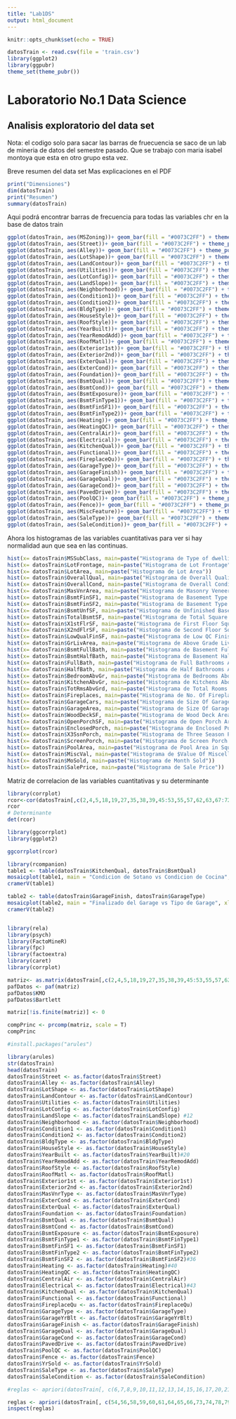 ---
title: "Lab1DS"
output: html_document
---



```{r setup, include=FALSE}
knitr::opts_chunk$set(echo = TRUE)
```
```{r, include=FALSE}
datosTrain <- read.csv(file = 'train.csv')
library(ggplot2)
library(ggpubr)
theme_set(theme_pubr())
```

# Laboratorio No.1 Data Science
## Analisis exploratorio del data set

Nota: el codigo solo para sacar las barras de fruecuencia se saco de un lab de mineria de datos del semestre pasado. Que se trabajo con maria isabel montoya que esta en otro grupo esta vez.


Breve resumen del data set
Mas explicaciones en el PDF
```{r echo=FALSE}
print("Dimensiones")
dim(datosTrain)
print("Resumen")
summary(datosTrain)

```


Aqui podrá encontrar barras de frecuencia para todas las  variables chr en la base de datos train

```{r BloqueDeFrecuencia, echo=FALSE}
ggplot(datosTrain, aes(MSZoning))+ geom_bar(fill = "#0073C2FF") + theme_pubclean()
ggplot(datosTrain, aes(Street))+ geom_bar(fill = "#0073C2FF") + theme_pubclean()
ggplot(datosTrain, aes(Alley))+ geom_bar(fill = "#0073C2FF") + theme_pubclean()
ggplot(datosTrain, aes(LotShape))+ geom_bar(fill = "#0073C2FF") + theme_pubclean()
ggplot(datosTrain, aes(LandContour))+ geom_bar(fill = "#0073C2FF") + theme_pubclean()
ggplot(datosTrain, aes(Utilities))+ geom_bar(fill = "#0073C2FF") + theme_pubclean()
ggplot(datosTrain, aes(LotConfig))+ geom_bar(fill = "#0073C2FF") + theme_pubclean()
ggplot(datosTrain, aes(LandSlope))+ geom_bar(fill = "#0073C2FF") + theme_pubclean()
ggplot(datosTrain, aes(Neighborhood))+ geom_bar(fill = "#0073C2FF") + theme_pubclean()
ggplot(datosTrain, aes(Condition1))+ geom_bar(fill = "#0073C2FF") + theme_pubclean()
ggplot(datosTrain, aes(Condition2))+ geom_bar(fill = "#0073C2FF") + theme_pubclean()
ggplot(datosTrain, aes(BldgType))+ geom_bar(fill = "#0073C2FF") + theme_pubclean()
ggplot(datosTrain, aes(HouseStyle))+ geom_bar(fill = "#0073C2FF") + theme_pubclean()
ggplot(datosTrain, aes(RoofStyle))+ geom_bar(fill = "#0073C2FF") + theme_pubclean()
ggplot(datosTrain, aes(YearBuilt))+ geom_bar(fill = "#0073C2FF") + theme_pubclean()
ggplot(datosTrain, aes(YearRemodAdd))+ geom_bar(fill = "#0073C2FF") + theme_pubclean()
ggplot(datosTrain, aes(RoofMatl))+ geom_bar(fill = "#0073C2FF") + theme_pubclean()
ggplot(datosTrain, aes(Exterior1st))+ geom_bar(fill = "#0073C2FF") + theme_pubclean()
ggplot(datosTrain, aes(Exterior2nd))+ geom_bar(fill = "#0073C2FF") + theme_pubclean()
ggplot(datosTrain, aes(ExterQual))+ geom_bar(fill = "#0073C2FF") + theme_pubclean()
ggplot(datosTrain, aes(ExterCond))+ geom_bar(fill = "#0073C2FF") + theme_pubclean()
ggplot(datosTrain, aes(Foundation))+ geom_bar(fill = "#0073C2FF") + theme_pubclean()
ggplot(datosTrain, aes(BsmtQual))+ geom_bar(fill = "#0073C2FF") + theme_pubclean()
ggplot(datosTrain, aes(BsmtCond))+ geom_bar(fill = "#0073C2FF") + theme_pubclean()
ggplot(datosTrain, aes(BsmtExposure))+ geom_bar(fill = "#0073C2FF") + theme_pubclean()
ggplot(datosTrain, aes(BsmtFinType1))+ geom_bar(fill = "#0073C2FF") + theme_pubclean()
ggplot(datosTrain, aes(BsmtFinSF1))+ geom_bar(fill = "#0073C2FF") + theme_pubclean()
ggplot(datosTrain, aes(BsmtFinType2))+ geom_bar(fill = "#0073C2FF") + theme_pubclean()
ggplot(datosTrain, aes(Heating))+ geom_bar(fill = "#0073C2FF") + theme_pubclean()
ggplot(datosTrain, aes(HeatingQC))+ geom_bar(fill = "#0073C2FF") + theme_pubclean()
ggplot(datosTrain, aes(CentralAir))+ geom_bar(fill = "#0073C2FF") + theme_pubclean()
ggplot(datosTrain, aes(Electrical))+ geom_bar(fill = "#0073C2FF") + theme_pubclean()
ggplot(datosTrain, aes(KitchenQual))+ geom_bar(fill = "#0073C2FF") + theme_pubclean()
ggplot(datosTrain, aes(Functional))+ geom_bar(fill = "#0073C2FF") + theme_pubclean()
ggplot(datosTrain, aes(FireplaceQu))+ geom_bar(fill = "#0073C2FF") + theme_pubclean()
ggplot(datosTrain, aes(GarageType))+ geom_bar(fill = "#0073C2FF") + theme_pubclean()
ggplot(datosTrain, aes(GarageFinish))+ geom_bar(fill = "#0073C2FF") + theme_pubclean()
ggplot(datosTrain, aes(GarageQual))+ geom_bar(fill = "#0073C2FF") + theme_pubclean()
ggplot(datosTrain, aes(GarageCond))+ geom_bar(fill = "#0073C2FF") + theme_pubclean()
ggplot(datosTrain, aes(PavedDrive))+ geom_bar(fill = "#0073C2FF") + theme_pubclean()
ggplot(datosTrain, aes(PoolQC))+ geom_bar(fill = "#0073C2FF") + theme_pubclean()
ggplot(datosTrain, aes(Fence))+ geom_bar(fill = "#0073C2FF") + theme_pubclean()
ggplot(datosTrain, aes(MiscFeature))+ geom_bar(fill = "#0073C2FF") + theme_pubclean()
ggplot(datosTrain, aes(SaleType))+ geom_bar(fill = "#0073C2FF") + theme_pubclean()
ggplot(datosTrain, aes(SaleCondition))+ geom_bar(fill = "#0073C2FF") + theme_pubclean()


```

Ahora los histogramas de las variables cuantitativas para ver si hay normalidad aun que sea en las continuas.
```{r BloqueDeHistogramas, echo=FALSE}
hist(x= datosTrain$MSSubClass, main=paste("Histograma de Type of dwelling involved in the sale"))
hist(x= datosTrain$LotFrontage, main=paste("Histograma de Lot Frontage"))
hist(x= datosTrain$LotArea, main=paste("Histograma de Lot Area"))
hist(x= datosTrain$OverallQual, main=paste("Histograma de Overall Quality"))
hist(x= datosTrain$OverallCond, main=paste("Histograma de Overall Condition"))
hist(x= datosTrain$MasVnrArea, main=paste("Histograma de Masonry Veneer Type"))
hist(x= datosTrain$BsmtFinSF1, main=paste("Histograma de Basement Type 1 Square Feet"))
hist(x= datosTrain$BsmtFinSF2, main=paste("Histograma de Basement Type 2 Square Feet"))
hist(x= datosTrain$BsmtUnfSF, main=paste("Histograma de Unfinished Basement Square Feer"))
hist(x= datosTrain$TotalBsmtSF, main=paste("Histograma de Total Square Feet Basement Area"))
hist(x= datosTrain$X1stFlrSF, main=paste("Histograma de First Floor Square Feet"))
hist(x= datosTrain$X2ndFlrSF, main=paste("Histograma de Second Floor Square Feet"))
hist(x= datosTrain$LowQualFinSF, main=paste("Histograma de Low QC Finished Square Feet"))
hist(x= datosTrain$GrLivArea, main=paste("Histograma de Above Grade Living Area"))
hist(x= datosTrain$BsmtFullBath, main=paste("Histograma de Basement Full Bathrooms"))
hist(x= datosTrain$BsmtHalfBath, main=paste("Histograma de Basement Half Bathrooms"))
hist(x= datosTrain$FullBath, main=paste("Histograma de Full Bathrooms Above Grade"))
hist(x= datosTrain$HalfBath, main=paste("Histograma de Half Bathrooms Above Grade"))
hist(x= datosTrain$BedroomAbvGr, main=paste("Histograma de Bedrooms Above Grade"))
hist(x= datosTrain$KitchenAbvGr, main=paste("Histograma de Kitchens Above Grade"))
hist(x= datosTrain$TotRmsAbvGrd, main=paste("Histograma de Total Rooms Above Grade"))
hist(x= datosTrain$Fireplaces, main=paste("Histograma de No. Of Fireplaces"))
hist(x= datosTrain$GarageCars, main=paste("Histograma de Size Of Garage in Car Capacity"))
hist(x= datosTrain$GarageArea, main=paste("Histograma de Size Of Garage in Square Feet"))
hist(x= datosTrain$WoodDeckSF, main=paste("Histograma de Wood Deck Area in SF"))
hist(x= datosTrain$OpenPorchSF, main=paste("Histograma de Open Porch Area in Square Feet"))
hist(x= datosTrain$EnclosedPorch, main=paste("Histograma de Enclosed Porch Area in Square Feet"))
hist(x= datosTrain$X3SsnPorch, main=paste("Histograma de Three Season Porch Area in Square Feet"))
hist(x= datosTrain$ScreenPorch, main=paste("Histograma de Screen Porch Area in Square Feet"))
hist(x= datosTrain$PoolArea, main=paste("Histograma de Pool Area in Square Feet"))
hist(x= datosTrain$MiscVal, main=paste("Histograma de $Value Of Miscellaneous Feature"))
hist(x= datosTrain$MoSold, main=paste("Histograma de Month Sold"))
hist(x= datosTrain$SalePrice, main=paste("Histograma de Sale Price"))


```


Matriz de correlacion de las variables cuantitativas y su determinante

```{r matrices, echo=FALSE}
library(corrplot)
rcor<-cor(datosTrain[,c(2,4,5,18,19,27,35,38,39,45:53,55,57,62,63,67:72,76,77,81)], use = "complete.obs"  )
rcor
# Determinante
det(rcor)

```

```{r heatmapDeMatriz}

library(ggcorrplot)
library(ggplot2)

ggcorrplot(rcor)

```


```{r ParesCategoricas, echo=FALSE}
library(rcompanion)
table1 <- table(datosTrain$KitchenQual, datosTrain$BsmtQual)
mosaicplot(table1, main = "Condicion de Sotano vs Condicion de Cocina", xlab = "CondCocina", ylab = "CondSotano")
cramerV(table1)

table2 <- table(datosTrain$GarageFinish, datosTrain$GarageType)
mosaicplot(table2, main = "Finalizado del Garage vs Tipo de Garage", xlab = "FinGarage", ylab = "TipoGarage")
cramerV(table2)



```

```{r PCA}
library(rela)
library(psych)
library(FactoMineR)
library(fpc)
library(factoextra)
library(caret)
library(corrplot)

matriz<- as.matrix(datosTrain[,c(2,4,5,18,19,27,35,38,39,45:53,55,57,62,63,67:72,76,77,81)])
pafDatos <- paf(matriz)
pafDatos$KMO
pafDatos$Bartlett

matriz[!is.finite(matriz)] <- 0

compPrinc <- prcomp(matriz, scale = T)
compPrinc
```


```{r Reglas Asociacion}

#install.packages("arules")

library(arules)
str(datosTrain)
head(datosTrain)
datosTrain$Street <- as.factor(datosTrain$Street)
datosTrain$Alley <- as.factor(datosTrain$Alley)
datosTrain$LotShape <- as.factor(datosTrain$LotShape)
datosTrain$LandContour <- as.factor(datosTrain$LandContour)
datosTrain$Utilities <- as.factor(datosTrain$Utilities)
datosTrain$LotConfig <- as.factor(datosTrain$LotConfig)
datosTrain$LandSlope <- as.factor(datosTrain$LandSlope) #12
datosTrain$Neighborhood <- as.factor(datosTrain$Neighborhood)
datosTrain$Condition1 <- as.factor(datosTrain$Condition1)
datosTrain$Condition2 <- as.factor(datosTrain$Condition2)
datosTrain$BldgType <- as.factor(datosTrain$BldgType)
datosTrain$HouseStyle <- as.factor(datosTrain$HouseStyle)
datosTrain$YearBuilt <- as.factor(datosTrain$YearBuilt)#20
datosTrain$YearRemodAdd <- as.factor(datosTrain$YearRemodAdd)
datosTrain$RoofStyle <- as.factor(datosTrain$RoofStyle)
datosTrain$RoofMatl <- as.factor(datosTrain$RoofMatl)
datosTrain$Exterior1st <- as.factor(datosTrain$Exterior1st)
datosTrain$Exterior2nd <- as.factor(datosTrain$Exterior2nd)
datosTrain$MasVnrType <- as.factor(datosTrain$MasVnrType)
datosTrain$ExterCond <- as.factor(datosTrain$ExterCond)
datosTrain$ExterQual <- as.factor(datosTrain$ExterQual)
datosTrain$Foundation <- as.factor(datosTrain$Foundation)
datosTrain$BsmtQual <- as.factor(datosTrain$BsmtQual)
datosTrain$BsmtCond <- as.factor(datosTrain$BsmtCond)
datosTrain$BsmtExposure <- as.factor(datosTrain$BsmtExposure)
datosTrain$BsmtFinType1 <- as.factor(datosTrain$BsmtFinType1)
datosTrain$BsmtFinSF1 <- as.factor(datosTrain$BsmtFinSF1)
datosTrain$BsmtFinType2 <- as.factor(datosTrain$BsmtFinType2)
datosTrain$BsmtFinSF2 <- as.factor(datosTrain$BsmtFinSF2)#36
datosTrain$Heating <- as.factor(datosTrain$Heating)#40
datosTrain$HeatingQC <- as.factor(datosTrain$HeatingQC)
datosTrain$CentralAir <- as.factor(datosTrain$CentralAir)
datosTrain$Electrical <- as.factor(datosTrain$Electrical)#43
datosTrain$KitchenQual <- as.factor(datosTrain$KitchenQual)
datosTrain$Functional <- as.factor(datosTrain$Functional)
datosTrain$FireplaceQu <- as.factor(datosTrain$FireplaceQu)
datosTrain$GarageType <- as.factor(datosTrain$GarageType)
datosTrain$GarageYrBlt <- as.factor(datosTrain$GarageYrBlt)
datosTrain$GarageFinish <- as.factor(datosTrain$GarageFinish)
datosTrain$GarageQual <- as.factor(datosTrain$GarageQual)
datosTrain$GarageCond <- as.factor(datosTrain$GarageCond)
datosTrain$PavedDrive <- as.factor(datosTrain$PavedDrive)
datosTrain$PoolQC <- as.factor(datosTrain$PoolQC)
datosTrain$Fence <- as.factor(datosTrain$Fence)
datosTrain$YrSold <- as.factor(datosTrain$YrSold)
datosTrain$SaleType <- as.factor(datosTrain$SaleType)
datosTrain$SaleCondition <- as.factor(datosTrain$SaleCondition)

#reglas <- apriori(datosTrain[, c(6,7,8,9,10,11,12,13,14,15,16,17,20,21,22,23,24,25,26,28,29,30,31,32,33,34,35,36, 40,41,42,43,54,56,58,59,60,61,64,65,66,73,74,78,79,80)], parameter = list(support = 0.2, confidence = 0.70, target = "rules"))

reglas <- apriori(datosTrain[, c(54,56,58,59,60,61,64,65,66,73,74,78,79,80)], parameter = list(support = 0.8, confidence = 0.90, target = "rules"))
inspect(reglas)
```


